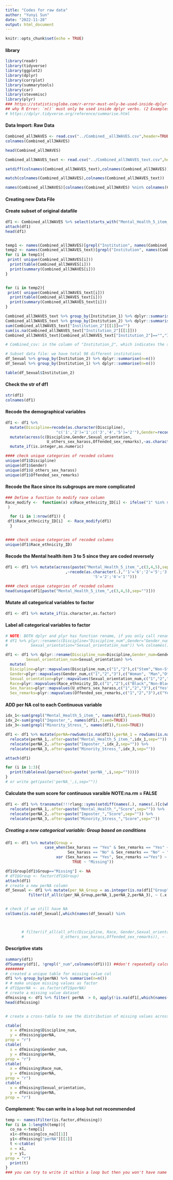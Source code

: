 ---
title: "Codes for raw data"
author: "Yunyi Sun"
date: "2022-11-28"
output: html_document
---

```{r setup, include=FALSE}
knitr::opts_chunk$set(echo = TRUE)
```

#### library
```{r}
library(readr)
library(tidyverse)
library(ggplot2)
library(dplyr)
library(corrplot)
library(summarytools)
library(car)
library(stevemisc)
library(plyr)
### https://statisticsglobe.com/r-error-must-only-be-used-inside-dplyr-verbs 
## why R Error: `n()` must only be used inside dplyr verbs. (2 Examples)
# https://dplyr.tidyverse.org/reference/summarise.html
```


#### Data Import: Raw Data
```{r}

Combined_all3WAVES <- read.csv("../Combined__all3WAVES.csv",header=TRUE)
colnames(Combined_all3WAVES)

head(Combined_all3WAVES)

Combined_all3WAVES_text <- read.csv("../Combined_all3WAVES_text.csv",header=TRUE)

setdiff(colnames(Combined_all3WAVES_text),colnames(Combined_all3WAVES))

match(colnames(Combined_all3WAVES),colnames(Combined_all3WAVES_text))

names(Combined_all3WAVES)[colnames(Combined_all3WAVES) %nin% colnames(Combined_all3WAVES_text)]

```

#### Creating new Data File


#### Create subset of original datafile
```{r}
df1 <- Combined_all3WAVES %>% select(starts_with("Mental_Health_5_item_"),starts_with("Imposter_"),starts_with("Minority_Stress_"),Discipline,Race_ethnicity_ID,Gender,Sexual_orientation,U_others_sex_harass,Offended_sex_remarks,names(Combined_all3WAVES)[grepl("Institution", names(Combined_all3WAVES),fixed=TRUE)]) 
attach(df1)
head(df1)


temp1 <- names(Combined_all3WAVES)[grepl("Institution", names(Combined_all3WAVES),fixed=TRUE)]
temp2 <- names(Combined_all3WAVES_text)[grepl("Institution", names(Combined_all3WAVES_text),fixed=TRUE)]
for (i in temp1){
 print( unique(Combined_all3WAVES[i]))
  print(table(Combined_all3WAVES[i]))
  print(summary(Combined_all3WAVES[i]))
}


for (i in temp2){
 print( unique(Combined_all3WAVES_text[i]))
  print(table(Combined_all3WAVES_text[i]))
  print(summary(Combined_all3WAVES_text[i]))
}

Combined_all3WAVES_text %>% group_by(Institution_1) %>% dplyr::summarise(n=n())
Combined_all3WAVES_text %>% group_by(Institution_2) %>% dplyr::summarise(n=n())
sum(Combined_all3WAVES_text["Institution_2"][[1]]=="")
sum(is.na(Combined_all3WAVES_text["Institution_2"][[1]]))
Combined_all3WAVES_text[Combined_all3WAVES_text["Institution_2"]=="","Institution_2"] <- NA

# Combined_csv: in the column of "Institution_2", which indicates the specific institution of the respondents, in total we have respondents from 125 different institutions according to the answers to this question.   

# Subset data file: we have total 98 different institutions
df_Sexual %>% group_by(Institution_2) %>% dplyr::summarise(n=n()) 
df_Sexual %>% group_by(Institution_1) %>% dplyr::summarise(n=n())

table(df_Sexual$Institution_2)

```

#### Check the str of df1
```{r}
str(df1)
colnames(df1)

```

#### Recode the demographical variables 
```{r}

df1 <- df1 %>% 
  mutate(Discipline=recode(as.character(Discipline),
                      "c('1','2')='1';c('3','4','5')='2'"),Gender=recode(as.character(Gender),"c('3','4','5','6','7')='3'")) %>%
  mutate(across(c(Discipline,Gender,Sexual_orientation,
                  U_others_sex_harass,Offended_sex_remarks),~as.character(.))) %>%
  mutate_if(is.integer,as.numeric) 

#### check unique categories of recoded columns
unique(df1$Discipline)
unique(df1$Gender)
unique(df1$U_others_sex_harass)
unique(df1$Offended_sex_remarks)
```

#### Recode the Race since its subgroups are more complicated

```{r}
### Define a function to modify race column
Race_modify <-  function(x) x$Race_ethnicity_ID[i] <- ifelse("1" %in% str_split(x$Race_ethnicity_ID[i], ",", simplify = TRUE), "1",ifelse(x$Race_ethnicity_ID[i]!= "","2",NA)
 )

  for (i in 1:nrow(df1)) {
 df1$Race_ethnicity_ID[i]  <- Race_modify(df1)
  } 


#### check unique categories of recoded columns
unique(df1$Race_ethnicity_ID)
```

#### Recode the Mental health item 3 to 5 since they are coded reversely
```{r}

df1 <- df1 %>% mutate(across(paste("Mental_Health_5_item_",c(3,4,5),sep="")
                          ,~recode(as.character(.),"'1'='6';'2'='5';'3'='4';'4'='3';
                                      '5'='2';'6'='1'")))

#### check unique categories of recoded columns
head(unique(df1[paste("Mental_Health_5_item_",c(3,4,5),sep="")]))

```

#### Mutate all categorical variables to factor
```{r}
df1 <- df1 %>% mutate_if(is.character,as.factor) 

```


#### Label all categorical variables to factor

```{r}
# NOTE: BOTH dplyr and plyr has function rename, if you only call rename, R would automatically believe you are refering to the one from plyr, plyr::rename(d, c("old1"="new1", "old2"="new2")), which needed to be write like this
# df1 %>% plyr::rename(c(Discipline="Discipline_num",Gender="Gender_num",
#          Sexual_orientation="Sexual_orientation_num")) %>% colnames()

df1 <- df1 %>% dplyr::rename(Discipline_num=Discipline,Gender_num=Gender,
         Sexual_orientation_num=Sexual_orientation) %>% 
  mutate(
  Discipline=plyr::mapvalues(Discipline_num,c("1","2"),c("Stem","Non-Stem")),
  Gender=plyr::mapvalues(Gender_num,c("1","2","3"),c("Woman", "Man","Others")),
  Sexual_orientation=plyr::mapvalues(Sexual_orientation_num,c("1","2","3","4","5"),c("Hetero","Homo","Bi","NL","PNA")),
  Race=plyr::mapvalues(Race_ethnicity_ID,c("1","2"),c("Black","Non-Black")),
  Sex_harass=plyr::mapvalues(U_others_sex_harass,c("1","2","3"),c("Yes","No","Not_Sure")),
  Sex_remarks=plyr::mapvalues(Offended_sex_remarks,c("1","2","3"),c("Yes", "No","Not_Sure"))) %>% dplyr::rename(Race_num=Race_ethnicity_ID,Sex_harass_num=U_others_sex_harass,Sex_remarks_num=Offended_sex_remarks)


```


#### ADD per NA col to each Continuous variable
```{r}
idx_1<-sum(grepl("Mental_Health_5_item_", names(df1),fixed=TRUE))
idx_2<-sum(grepl("Imposter_", names(df1),fixed=TRUE))
idx_3<-sum(grepl("Minority_Stress_", names(df1),fixed=TRUE))

df1 <- df1 %>% mutate(perNA=rowSums(is.na(df1)),perNA_1 = rowSums(is.na(df1[grepl("Mental_Health_5_item_", names(df1),fixed=TRUE)])),perNA_2 = rowSums(is.na(df1[grepl("Imposter_", names(df1),fixed=TRUE)])),perNA_3 = rowSums(is.na(df1[grepl("Minority_Stress_", names(df1),fixed=TRUE)]))) %>% 
  relocate(perNA_1,.after=paste("Mental_Health_5_item_",idx_1,sep="")) %>% 
  relocate(perNA_2,.after=paste("Imposter_",idx_2,sep="")) %>% 
  relocate(perNA_3,.after=paste("Minority_Stress_",idx_3,sep=""))

attach(df1)

for (i in 1:3){
  print(table(eval(parse(text=paste('perNA_',i,sep="")))))
}
# or write get(paste('perNA_',i,sep=""))


```



#### Calculate the sum score for continuous varaible NOTE:na.rm = FALSE
```{r}

df1 <- df1 %>% transmute(!!!rlang::syms(setdiff(names(.), names(.)[c(which(grepl("Mental_Health_5_item_", names(df1),fixed=TRUE)),which(grepl("Imposter_",names(df1),fixed=TRUE)),which(grepl("Minority_Stress_",names(df1),fixed=TRUE)))])),Mental_Health_Score=select(.,starts_with("Mental_Health_5_item_")) %>% rowSums(),Imposter_Score=select(.,starts_with("Imposter_"))%>% rowSums(), Minority_Stress_Score=select(.,starts_with("Minority_Stress_")) %>% rowSums()) %>% 
  relocate(perNA_1,.after=paste("Mental_Health_","Score",sep="")) %>% 
  relocate(perNA_2,.after=paste("Imposter_","Score",sep="")) %>% 
  relocate(perNA_3,.after=paste("Minority_Stress_","Score",sep=""))


```


##### Creating a new categorical variable: Group based on conditions

```{r}


df1 <- df1 %>% mutate(Group = 
                 case_when(Sex_harass == "Yes" & Sex_remarks == "Yes" ~ "Both",
                           Sex_harass == "No" & Sex_remarks == "No" ~ "Neither",
                      xor (Sex_harass == "Yes", Sex_remarks =="Yes") ~ "Either" ,
                             TRUE ~ "Missing"))

df1$Group[df1$Group=="Missing"] <- NA
# df1$Group <- factor(df1$Group)
attach(df1)
# create a new perNA column
df_Sexual <- df1 %>% mutate(per_NA_Group = as.integer(is.na(df1["Group"]))) %>%
          filter(if_all(c(per_NA_Group,perNA_1,perNA_2,perNA_3), ~ (.x ==0)), apply(!is.na(df1[,which(names(df1) %in%                   c("Discipline","Gender","Race","Sexual_orientation","Group"))]),1,all)) %>% is.na() %>% rowSums() %>% sum()


# check if we still have NA
colSums(is.na(df_Sexual[,which(names(df_Sexual) %in%                   c("Discipline","Gender","Race","Sexual_orientation","Group"))]))



       # filter(if_all(all_of(c(Discipline, Race, Gender,Sexual_orientation,
       #                U_others_sex_harass,Offended_sex_remarks)), ~ !is.na(.x)))
```




#### Descriptive stats
```{r}
summary(df1)
dfSummary(df1[, !grepl("_num",colnames(df1))]) ##don't repeatedly calculate
########
# created a unique table for missing value col
df1 %>% group_by(perNA) %>% summarise(n=n())
# # make unique missing values as factor
# df1$perNA <- as.factor(df1$perNA)
# create a missing value dataset
dfmissing <- df1 %>% filter( perNA  > 0, apply(!is.na(df1[,which(names(df1) %in% c("Discipline","Gender","Race","Sexual_orientation","Group"))]),1,all)) 
head(dfmissing)


# create a cross-table to see the distribution of missing values across subcategories of one discrete variable

ctable(
  x = dfmissing$Discipline_num,
  y = dfmissing$perNA,
prop = "r")
ctable(
  x = dfmissing$Gender_num,
  y = dfmissing$perNA,
prop = "r")
ctable(
  x = dfmissing$Race_num,
  y = dfmissing$perNA,
prop = "r")
ctable(
  x = dfmissing$Sexual_orientation,
  y = dfmissing$perNA,
prop = "r")


```

#### Complement: You can write in a loop but not recommended
```{r}
temp <- names(Filter(is.factor,dfmissing))
for (i in 1:length(temp)){
  co_na <-temp[i]
  x1<-dfmissing[co_na][[1]]
  y1<-dfmissing["perNA"][[1]]
  t <-ctable(
  x = x1,
  y = y1,
prop = "r")
  print(t)
}
### you can try to write it within a loop but then you won't have name foace each table  

```
